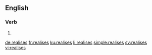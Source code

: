 ==English==

===Verb===
{{head|en}}

# {{en-third-person singular of|realise}}

[[de:realises]]
[[fr:realises]]
[[ku:realises]]
[[li:realises]]
[[simple:realises]]
[[sv:realises]]
[[vi:realises]]